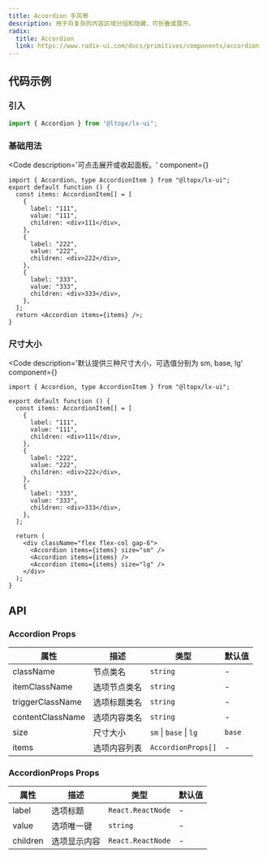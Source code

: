 ```yaml
---
title: Accordion 手风琴
description: 用于将复杂的内容区域分组和隐藏，可折叠或展开。
radix:
  title: Accordion
  link: https://www.radix-ui.com/docs/primitives/components/accordion
---
```



## 代码示例

### 引入

```js copy
import { Accordion } from "@ltopx/lx-ui";
```

### 基础用法

<Code 
  description='可点击展开或收起面板。' 
  component={<Basic />}
>
```tsx filename="Accordion.tsx" copy
import { Accordion, type AccordionItem } from "@ltopx/lx-ui";
export default function () {
  const items: AccordionItem[] = [
    {
      label: "111",
      value: "111",
      children: <div>111</div>,
    },
    {
      label: "222",
      value: "222",
      children: <div>222</div>,
    },
    {
      label: "333",
      value: "333",
      children: <div>333</div>,
    },
  ];
  return <Accordion items={items} />;
}
```
</Code>

### 尺寸大小

<Code 
  description='默认提供三种尺寸大小，可选值分别为 sm, base, lg' 
  component={<Size />}
>
```tsx filename="Accordion.tsx" copy
import { Accordion, type AccordionItem } from "@ltopx/lx-ui";

export default function () {
  const items: AccordionItem[] = [
    {
      label: "111",
      value: "111",
      children: <div>111</div>,
    },
    {
      label: "222",
      value: "222",
      children: <div>222</div>,
    },
    {
      label: "333",
      value: "333",
      children: <div>333</div>,
    },
  ];
  
  return (
    <div className="flex flex-col gap-6">
      <Accordion items={items} size="sm" />
      <Accordion items={items} />
      <Accordion items={items} size="lg" />
    </div>
  );
}
```
</Code>

## API

### Accordion Props

| 属性             | 描述         | 类型                   | 默认值 |
| ---------------- | ------------ | ---------------------- | ------ |
| className        | 节点类名     | `string`               | -      |
| itemClassName    | 选项节点类名 | `string`               | -      |
| triggerClassName | 选项标题类名 | `string`               | -      |
| contentClassName | 选项内容类名 | `string`               | -      |
| size             | 尺寸大小     | `sm` \| `base` \| `lg` | `base` |
| items            | 选项内容列表 | `AccordionProps[]`     | -      |

### AccordionProps Props

| 属性     | 描述         | 类型              | 默认值 |
| -------- | ------------ | ----------------- | ------ |
| label    | 选项标题     | `React.ReactNode` | -      |
| value    | 选项唯一键   | `string`          | -      |
| children | 选项显示内容 | `React.ReactNode` | -      |
